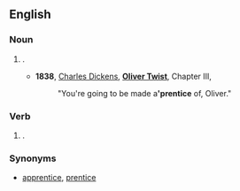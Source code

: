 ==English==
===Noun===
{{en-noun|s}}
#{{obsolete}} {{abbreviation of|[[apprentice]]}}.
#*'''1838''', [[w:Charles Dickens|Charles Dickens]], '''[[w:Oliver Twist|Oliver Twist]]''', Chapter III,
#*:"You're going to be made a''' 'prentice''' of, Oliver."
===Verb===
{{en-verb|prentic|ing}}
#{{obsolete}} {{abbreviation of|[[apprentice]]}}.
===Synonyms===
*{{sense|noun, verb}} [[apprentice]], [[prentice]]